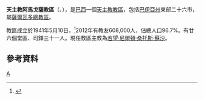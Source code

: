 {{Infobox Roman Catholic diocese
|name=阿拉戈伊尼亞斯
|jurisdiction=教區
|latin = Dioecesis Amargosensis
|image = 
|caption =
|location = [[巴西|巴西]]
|territory = [[巴伊亞州|巴伊亞州]]東部
|population =608,000

|rite = [[罗马礼|罗马礼]]
|patron =
|province = 薩爾瓦多
|established = 1941年
|cathedral = 善導之母主教座堂
|co-cathedral =
|leadership = 主教
|website =
|patriarch=
|metropolitan =
|ordinary =若望·尼爾頓·桑托斯·蘇沙

|coadjutor archbishop =
|coadjutor bishop =
|auxiliary =
|emeritus =
}}
'''天主教阿馬戈薩教區'''（{{lang-la|Dioecesis Amargosensis}}、{{lang-pt|Diocese de Amargosa}}），是[[巴西|巴西]]一個[[天主教|天主教]][[教區|教區]]，包括[[巴伊亞州|巴伊亞州]]東部二十六市，屬[[天主教薩爾瓦多總教區|薩爾瓦多總教區]]。

教區成立於1941年5月10日，<ref>{{cite journal
|journal=[[宗座公報|宗座公報]]
|publisher=梵蒂岡出版社
|date=1941年
|volume=33
|title=''Apostolicum munus''
|page=407
|url=http://www.vatican.va/archive/aas/documents/AAS%2067%20%5B1975%5D%20-%20ocr.pdf
|access-date=2014-01-21
|archive-date=2016-03-03
|archive-url=https://web.archive.org/web/20160303191138/http://www.vatican.va/archive/aas/documents/AAS%2067%20%5B1975%5D%20-%20ocr.pdf
|dead-url=no
}}</ref>2012年有教友608,000人，佔總人口96.7%。有廿六個堂區、司鐸三十一人。現任教區主教為[[若望·尼爾頓·桑托斯·蘇沙|若望·尼爾頓·桑托斯·蘇沙]]。

==參考資料==
{{reflist}}

[[Category:巴西天主教教區|A]]